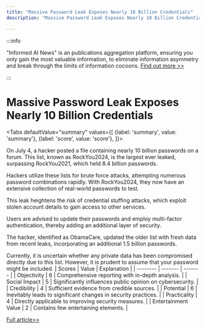 ```yaml
---
title: "Massive Password Leak Exposes Nearly 10 Billion Credentials"
description: "Massive Password Leak Exposes Nearly 10 Billion Credentials"

---
```



:::info

"Informed AI News" is an publications aggregation platform, ensuring you only gain the most valuable information, to eliminate information asymmetry and break through the limits of information cocoons.  [Find out more >>](/)

:::

# Massive Password Leak Exposes Nearly 10 Billion Credentials


<Tabs
	defaultValue="summary"
	values={[
	{label: 'summary', value: 'summary'},
	{label: 'score', value: 'score'},
]}>
<TabItem value="summary">


On July 4, a hacker posted a file containing nearly 10 billion passwords on a forum. This list, known as RockYou2024, is the largest ever leaked, surpassing RockYou2021, which held 8.4 billion passwords.

Hackers utilize these lists for brute force attacks, attempting numerous password combinations rapidly. With RockYou2024, they now have an extensive collection of real-world passwords to test.

This leak heightens the risk of credential stuffing attacks, which exploit stolen account details to gain access to other services.

Users are advised to update their passwords and employ multi-factor authentication, thereby adding an additional layer of security.

The hacker, identified as ObamaCare, updated the older list with fresh data from recent leaks, incorporating an additional 1.5 billion passwords.

Currently, it is uncertain whether any private data has been compromised directly due to this list. However, it is prudent to assume that your password might be included.
</TabItem>
<TabItem value="score">
	| Scores     | Value   | Explanation |
	| -------- | ------- | ------- |
	| Objectivity  | 6    | Comprehensive reporting with in-depth analysis.    |
	| Social Impact | 5     | Significantly influences public opinion on cybersecurity.    |
	| Credibility    | 4    | Sufficient evidence from credible sources.    |
	| Potential    | 6    | Inevitably leads to significant changes in security practices.    |
	| Practicality    | 4    | Directly applicable to improving security measures.    |
	| Entertainment Value    | 2    | Contains few entertaining elements.    |
</TabItem>
</Tabs>

[Full article>>](https://sea.mashable.com/tech/33313/this-is-likely-the-biggest-password-leak-ever-nearly-10-billion-credentials-exposed)

